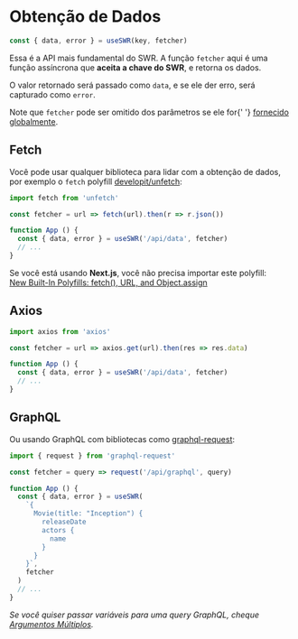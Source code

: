 
# Obtenção de Dados

```js
const { data, error } = useSWR(key, fetcher)
```

Essa é a API mais fundamental do SWR. A função `fetcher` aqui é uma função assíncrona que **aceita a chave do SWR**, e retorna os dados.

O valor retornado será passado como `data`, e se ele der erro, será capturado como `error`.

<Callout emoji="💡">
    Note que <code>fetcher</code> pode ser omitido dos parâmetros se ele for{' '}
    <Link href="/docs/global-configuration"><a href="/docs/global-configuration">fornecido globalmente</a></Link>.
</Callout>

## Fetch

Você pode usar qualquer biblioteca para lidar com a obtenção de dados, por exemplo o `fetch` polyfill [developit/unfetch](https://github.com/developit/unfetch):

```js
import fetch from 'unfetch'

const fetcher = url => fetch(url).then(r => r.json())

function App () {
  const { data, error } = useSWR('/api/data', fetcher)
  // ...
}
```

<Callout emoji="💡">
    Se você está usando <strong>Next.js</strong>, você não precisa importar este polyfill:<br/>
    <a target="_blank" rel="noopener" href="https://nextjs.org/blog/next-9-1-7#new-built-in-polyfills-fetch-url-and-objectassign">New Built-In Polyfills: fetch(), URL, and Object.assign</a>
</Callout>

## Axios

```js
import axios from 'axios'

const fetcher = url => axios.get(url).then(res => res.data)

function App () {
  const { data, error } = useSWR('/api/data', fetcher)
  // ...
}
```

## GraphQL

Ou usando GraphQL com bibliotecas como [graphql-request](https://github.com/prisma-labs/graphql-request):

```js
import { request } from 'graphql-request'

const fetcher = query => request('/api/graphql', query)

function App () {
  const { data, error } = useSWR(
    `{
      Movie(title: "Inception") {
        releaseDate
        actors {
          name
        }
      }
    }`,
    fetcher
  )
  // ...
}
```

_Se você quiser passar variáveis para uma query GraphQL, cheque [Argumentos Múltiplos](/docs/arguments)._
